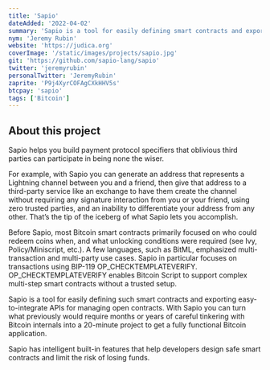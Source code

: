 ```yaml
---
title: 'Sapio'
dateAdded: '2022-04-02'
summary: 'Sapio is a tool for easily defining smart contracts and exporting easy-to-integrate APIs for managing open contracts.'
nym: 'Jeremy Rubin'
website: 'https://judica.org'
coverImage: '/static/images/projects/sapio.jpg'
git: 'https://github.com/sapio-lang/sapio'
twitter: 'jeremyrubin'
personalTwitter: 'JeremyRubin'
zaprite: 'P9j4XyrCOFAgCXkHHV5s'
btcpay: 'sapio'
tags: ['Bitcoin']
---
```


## About this project

Sapio helps you build payment protocol specifiers that oblivious third parties can participate in being none the wiser.

For example, with Sapio you can generate an address that represents a Lightning channel between you and a friend, then give that address to a third-party service like an exchange to have them create the channel without requiring any signature interaction from you or your friend, using zero trusted parties, and an inability to differentiate your address from any other. That’s the tip of the iceberg of what Sapio lets you accomplish.

Before Sapio, most Bitcoin smart contracts primarily focused on who could redeem coins when, and what unlocking conditions were required (see Ivy, Policy/Miniscript, etc.). A few languages, such as BitML, emphasized multi-transaction and multi-party use cases. Sapio in particular focuses on transactions using BIP-119 OP_CHECKTEMPLATEVERIFY. OP_CHECKTEMPLATEVERIFY enables Bitcoin Script to support complex multi-step smart contracts without a trusted setup.

Sapio is a tool for easily defining such smart contracts and exporting easy-to-integrate APIs for managing open contracts. With Sapio you can turn what previously would require months or years of careful tinkering with Bitcoin internals into a 20-minute project to get a fully functional Bitcoin application.

Sapio has intelligent built-in features that help developers design safe smart contracts and limit the risk of losing funds.
